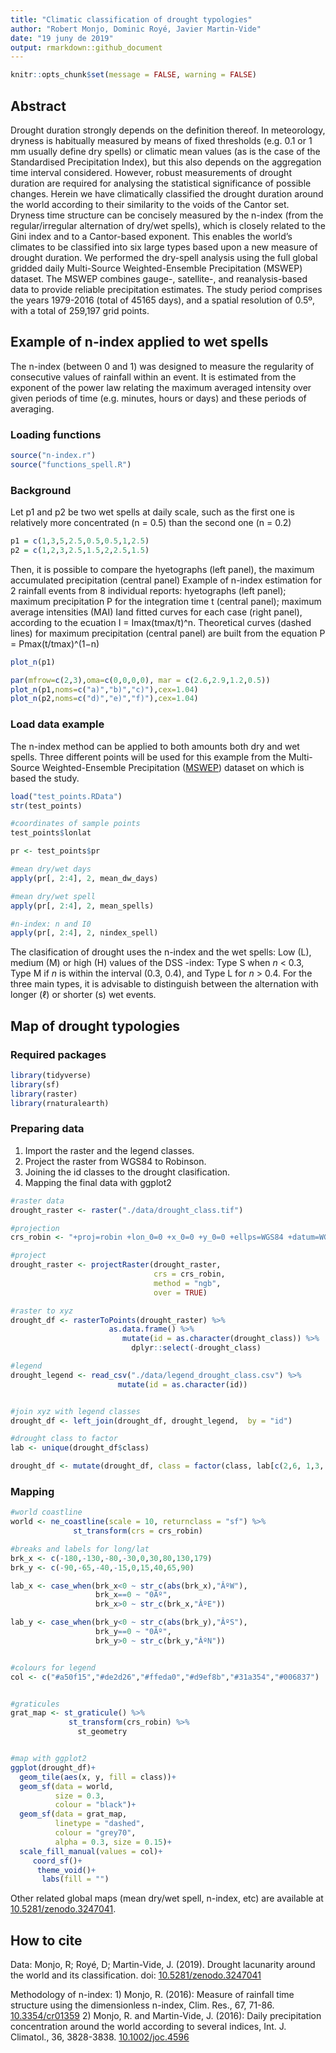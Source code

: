 ```yaml
---
title: "Climatic classification of drought typologies"
author: "Robert Monjo, Dominic Royé, Javier Martin-Vide"
date: "19 juny de 2019"
output: rmarkdown::github_document
---
```


```r
knitr::opts_chunk$set(message = FALSE, warning = FALSE)
```


## Abstract

Drought duration strongly depends on the definition thereof. In meteorology, dryness is habitually measured by means of fixed thresholds (e.g. 0.1 or 1 mm usually define dry spells) or climatic mean values (as is the case of the Standardised Precipitation Index), but this also depends on the aggregation time interval considered. However, robust measurements of drought duration are required for analysing the statistical significance of possible changes. Herein we have climatically classified the drought duration around the world according to their similarity to the voids of the Cantor set. Dryness time structure can be concisely measured by the n-index (from the regular/irregular alternation of dry/wet spells), which is closely related to the Gini index and to a Cantor-based exponent. This enables the world's climates to be classified into six large types based upon a new measure of drought duration. We performed the dry-spell analysis using the full global gridded daily Multi-Source Weighted-Ensemble Precipitation (MSWEP) dataset. The MSWEP combines gauge-, satellite-, and reanalysis-based data to provide reliable precipitation estimates. The study period comprises the years 1979-2016 (total of 45165 days), and a spatial resolution of 0.5º, with a total of 259,197 grid points.

## Example of n-index applied to wet spells

The n-index (between 0 and 1) was designed to measure the regularity of consecutive values of rainfall within an event. It is estimated from the exponent of the power law relating the maximum averaged intensity over given periods of time (e.g. minutes, hours or days) and these periods of averaging.

### Loading functions
```r
source("n-index.r")
source("functions_spell.R")
```


### Background

Let p1 and p2 be two wet spells at daily scale, such as the first one is relatively more concentrated (n = 0.5) than the second one (n = 0.2)

```r
p1 = c(1,3,5,2.5,0.5,0.5,1,2.5)
p2 = c(1,2,3,2.5,1.5,2,2.5,1.5)
```

Then, it is possible to compare the hyetographs (left panel), the maximum accumulated precipitation (central panel)
 Example of n-index estimation for 2 rainfall events from 8 individual reports: hyetographs (left panel); maximum precipitation P for the integration time t (central panel); maximum average intensities (MAI) Iand fitted curves for each case (right panel), according to the ecuation I = Imax(tmax/t)^n. Theoretical curves (dashed lines) for maximum precipitation (central panel) are built from the equation P = Pmax(t/tmax)^(1−n)
 
```r
plot_n(p1)
```

```r
par(mfrow=c(2,3),oma=c(0,0,0,0), mar = c(2.6,2.9,1.2,0.5))
plot_n(p1,noms=c("a)","b)","c)"),cex=1.04)
plot_n(p2,noms=c("d)","e)","f)"),cex=1.04)
```

### Load data example

The n-index method can be applied to both amounts both dry and wet spells. Three different points will be used for this example from the Multi-Source Weighted-Ensemble Precipitation ([MSWEP](http://www.gloh2o.org/)) dataset on which is based the study. 

```r
load("test_points.RData")
str(test_points)

#coordinates of sample points
test_points$lonlat
```

```r
pr <- test_points$pr

#mean dry/wet days
apply(pr[, 2:4], 2, mean_dw_days)

#mean dry/wet spell
apply(pr[, 2:4], 2, mean_spells)

#n-index: n and I0
apply(pr[, 2:4], 2, nindex_spell)

```

The clasification of drought uses the n-index and the wet spells: Low (L), medium (M) or high (H) values of the DSS \textit{n}-index: Type S when *n* < 0.3, Type M if *n* is within the interval (0.3, 0.4), and Type L for *n* > 0.4. For the three main types, it is advisable to distinguish between the alternation with longer ($\ell$) or shorter (s) wet events.

## Map of drought typologies

### Required packages

```r
library(tidyverse)
library(sf)
library(raster)
library(rnaturalearth)
```

### Preparing data

1. Import the raster and the legend classes.
2. Project the raster from WGS84 to Robinson.
3. Joining the id classes to the drought clasification. 
4. Mapping the final data with ggplot2

```r
#raster data
drought_raster <- raster("./data/drought_class.tif")

#projection 
crs_robin <- "+proj=robin +lon_0=0 +x_0=0 +y_0=0 +ellps=WGS84 +datum=WGS84 +units=m +no_defs"

#project
drought_raster <- projectRaster(drought_raster, 
                                crs = crs_robin,
                                method = "ngb",
                                over = TRUE)

#raster to xyz
drought_df <- rasterToPoints(drought_raster) %>%
                      as.data.frame() %>% 
                         mutate(id = as.character(drought_class)) %>%
                           dplyr::select(-drought_class)

#legend
drought_legend <- read_csv("./data/legend_drought_class.csv") %>%
                        mutate(id = as.character(id))


#join xyz with legend classes 
drought_df <- left_join(drought_df, drought_legend,  by = "id") 

#drought class to factor 
lab <- unique(drought_df$class)

drought_df <- mutate(drought_df, class = factor(class, lab[c(2,6, 1,3, 4:5)]))

```

### Mapping

```r
#world coastline
world <- ne_coastline(scale = 10, returnclass = "sf") %>% 
              st_transform(crs = crs_robin)

#breaks and labels for long/lat
brk_x <- c(-180,-130,-80,-30,0,30,80,130,179)
brk_y <- c(-90,-65,-40,-15,0,15,40,65,90)

lab_x <- case_when(brk_x<0 ~ str_c(abs(brk_x),"ÂºW"),
                   brk_x==0 ~ "0Âº",
                   brk_x>0 ~ str_c(brk_x,"ÂºE"))

lab_y <- case_when(brk_y<0 ~ str_c(abs(brk_y),"ÂºS"),
                   brk_y==0 ~ "0Âº",
                   brk_y>0 ~ str_c(brk_y,"ÂºN"))


#colours for legend
col <- c("#a50f15","#de2d26","#ffeda0","#d9ef8b","#31a354","#006837")


#graticules 
grat_map <- st_graticule() %>% 
             st_transform(crs_robin) %>% 
               st_geometry 


#map with ggplot2
ggplot(drought_df)+
  geom_tile(aes(x, y, fill = class))+
  geom_sf(data = world, 
          size = 0.3, 
          colour = "black")+
  geom_sf(data = grat_map,
          linetype = "dashed",
          colour = "grey70",
          alpha = 0.3, size = 0.15)+
  scale_fill_manual(values = col)+
     coord_sf()+
      theme_void()+
       labs(fill = "")

```


Other related global maps (mean dry/wet spell, n-index, etc) are available at [10.5281/zenodo.3247041](10.5281/zenodo.3247041). 

## How to cite

Data: Monjo, R; Royé, D; Martin-Vide, J. (2019). Drought lacunarity around the world and its classification. doi: [10.5281/zenodo.3247041](10.5281/zenodo.3247041)

Methodology of n-index: 1) Monjo, R. (2016): Measure of rainfall time structure using the dimensionless n-index, Clim. Res., 67, 71-86. [10.3354/cr01359](https://doi.org/10.3354/cr01359) 2) Monjo, R. and Martin-Vide, J. (2016): Daily precipitation concentration around the world according to several indices, Int. J. Climatol., 36, 3828-3838. [10.1002/joc.4596](https://doi.org/10.1002/joc.4596)

